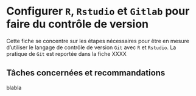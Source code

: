 # Configurer `R`, `Rstudio` et `Gitlab` pour faire du contrôle de version

Cette fiche se concentre sur les étapes nécessaires pour être en mesure
d'utiliser le langage de contrôle de version `Git` avec `R` et `Rstudio`. 
La pratique de `Git` est reportée dans la fiche XXXX


## Tâches concernées et recommandations



::: {.recommandation data-latex=""}

blabla
:::

